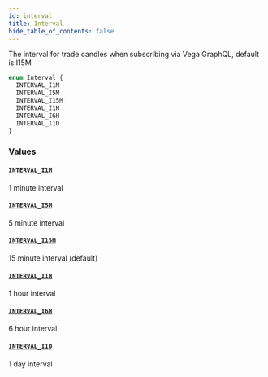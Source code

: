 ```yaml
---
id: interval
title: Interval
hide_table_of_contents: false
---
```



The interval for trade candles when subscribing via Vega GraphQL, default is I15M

```graphql
enum Interval {
  INTERVAL_I1M
  INTERVAL_I5M
  INTERVAL_I15M
  INTERVAL_I1H
  INTERVAL_I6H
  INTERVAL_I1D
}
```


### Values

#### [`INTERVAL_I1M`](#)

1 minute interval


#### [`INTERVAL_I5M`](#)

5 minute interval


#### [`INTERVAL_I15M`](#)

15 minute interval (default)


#### [`INTERVAL_I1H`](#)

1 hour interval


#### [`INTERVAL_I6H`](#)

6 hour interval


#### [`INTERVAL_I1D`](#)

1 day interval




